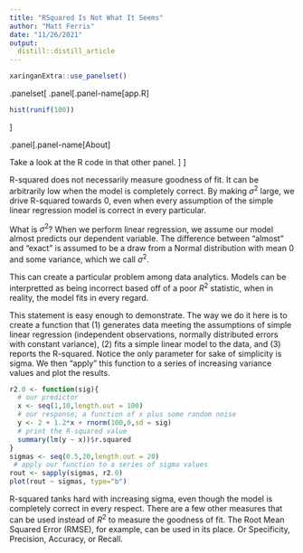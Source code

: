 ```yaml
---
title: "RSquared Is Not What It Seems"
author: "Matt Ferris"
date: "11/26/2021"
output: 
  distill::distill_article
---
```


```r
xaringanExtra::use_panelset()
```

.panelset[
.panel[.panel-name[app.R]

```r
hist(runif(100))
```
]

.panel[.panel-name[About]

Take a look at the R code in that other panel.
]
]

R-squared does not necessarily measure goodness of fit. It can be arbitrarily low when the model is completely correct. By making $σ^2$ large, we drive R-squared towards 0, even when every assumption of the simple linear regression model is correct in every particular.

What is $σ^2$? When we perform linear regression, we assume our model almost predicts our dependent variable. The difference between “almost” and “exact” is assumed to be a draw from a Normal distribution with mean 0 and some variance, which we call $σ^2$.

This can create a particular problem among data analytics. Models can be interpretted as being incorrect based off of a poor $R^2$ statistic, when in reality, the model fits in every regard. 

This statement is easy enough to demonstrate. The way we do it here is to create a function that (1) generates data meeting the assumptions of simple linear regression (independent observations, normally distributed errors with constant variance), (2) fits a simple linear model to the data, and (3) reports the R-squared. Notice the only parameter for sake of simplicity is sigma. We then “apply” this function to a series of increasing variance
values and plot the results.


```r
r2.0 <- function(sig){
  # our predictor
  x <- seq(1,10,length.out = 100)   
  # our response; a function of x plus some random noise
  y <- 2 + 1.2*x + rnorm(100,0,sd = sig) 
  # print the R-squared value
  summary(lm(y ~ x))$r.squared          
}
sigmas <- seq(0.5,20,length.out = 20)
 # apply our function to a series of sigma values
rout <- sapply(sigmas, r2.0)            
plot(rout ~ sigmas, type="b")
```


R-squared tanks hard with increasing sigma, even though the model is completely correct in every respect. There are a few other measures that can be used instead of $R^2$ to measure the goodness of fit. The Root Mean Squared Error (RMSE), for example, can be used in its place. Or Specificity, Precision, Accuracy, or Recall. 